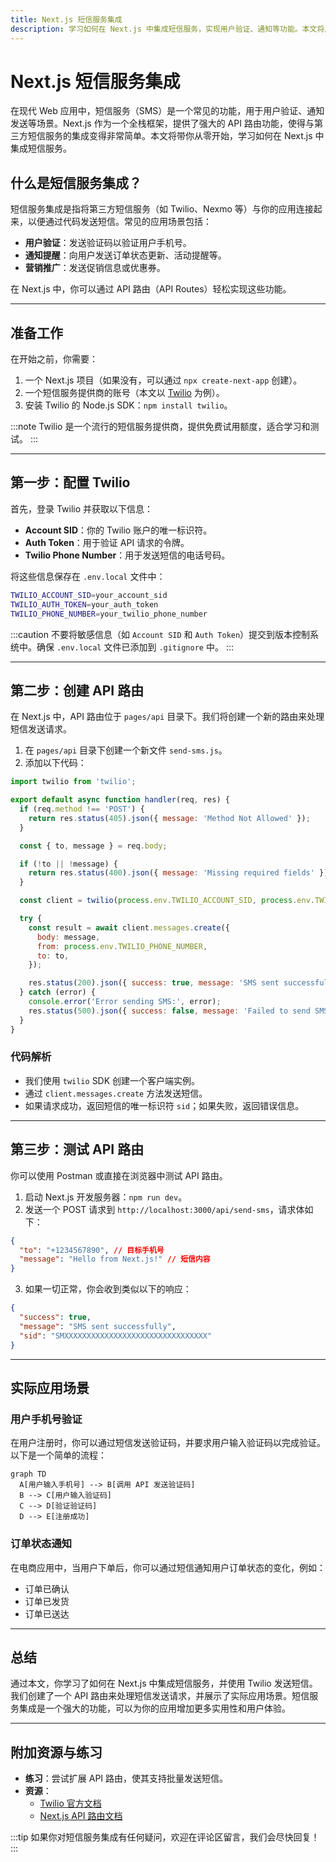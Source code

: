 ```yaml
---
title: Next.js 短信服务集成
description: 学习如何在 Next.js 中集成短信服务，实现用户验证、通知等功能。本文将从基础概念到实际应用逐步讲解，适合初学者。
---
```


# Next.js 短信服务集成

在现代 Web 应用中，短信服务（SMS）是一个常见的功能，用于用户验证、通知发送等场景。Next.js 作为一个全栈框架，提供了强大的 API 路由功能，使得与第三方短信服务的集成变得非常简单。本文将带你从零开始，学习如何在 Next.js 中集成短信服务。

## 什么是短信服务集成？

短信服务集成是指将第三方短信服务（如 Twilio、Nexmo 等）与你的应用连接起来，以便通过代码发送短信。常见的应用场景包括：

- **用户验证**：发送验证码以验证用户手机号。
- **通知提醒**：向用户发送订单状态更新、活动提醒等。
- **营销推广**：发送促销信息或优惠券。

在 Next.js 中，你可以通过 API 路由（API Routes）轻松实现这些功能。

---

## 准备工作

在开始之前，你需要：

1. 一个 Next.js 项目（如果没有，可以通过 `npx create-next-app` 创建）。
2. 一个短信服务提供商的账号（本文以 [Twilio](https://www.twilio.com/) 为例）。
3. 安装 Twilio 的 Node.js SDK：`npm install twilio`。

:::note
Twilio 是一个流行的短信服务提供商，提供免费试用额度，适合学习和测试。
:::

---

## 第一步：配置 Twilio

首先，登录 Twilio 并获取以下信息：

- **Account SID**：你的 Twilio 账户的唯一标识符。
- **Auth Token**：用于验证 API 请求的令牌。
- **Twilio Phone Number**：用于发送短信的电话号码。

将这些信息保存在 `.env.local` 文件中：

```bash
TWILIO_ACCOUNT_SID=your_account_sid
TWILIO_AUTH_TOKEN=your_auth_token
TWILIO_PHONE_NUMBER=your_twilio_phone_number
```

:::caution
不要将敏感信息（如 `Account SID` 和 `Auth Token`）提交到版本控制系统中。确保 `.env.local` 文件已添加到 `.gitignore` 中。
:::

---

## 第二步：创建 API 路由

在 Next.js 中，API 路由位于 `pages/api` 目录下。我们将创建一个新的路由来处理短信发送请求。

1. 在 `pages/api` 目录下创建一个新文件 `send-sms.js`。
2. 添加以下代码：

```javascript
import twilio from 'twilio';

export default async function handler(req, res) {
  if (req.method !== 'POST') {
    return res.status(405).json({ message: 'Method Not Allowed' });
  }

  const { to, message } = req.body;

  if (!to || !message) {
    return res.status(400).json({ message: 'Missing required fields' });
  }

  const client = twilio(process.env.TWILIO_ACCOUNT_SID, process.env.TWILIO_AUTH_TOKEN);

  try {
    const result = await client.messages.create({
      body: message,
      from: process.env.TWILIO_PHONE_NUMBER,
      to: to,
    });

    res.status(200).json({ success: true, message: 'SMS sent successfully', sid: result.sid });
  } catch (error) {
    console.error('Error sending SMS:', error);
    res.status(500).json({ success: false, message: 'Failed to send SMS' });
  }
}
```

### 代码解析

- 我们使用 `twilio` SDK 创建一个客户端实例。
- 通过 `client.messages.create` 方法发送短信。
- 如果请求成功，返回短信的唯一标识符 `sid`；如果失败，返回错误信息。

---

## 第三步：测试 API 路由

你可以使用 Postman 或直接在浏览器中测试 API 路由。

1. 启动 Next.js 开发服务器：`npm run dev`。
2. 发送一个 POST 请求到 `http://localhost:3000/api/send-sms`，请求体如下：

```json
{
  "to": "+1234567890", // 目标手机号
  "message": "Hello from Next.js!" // 短信内容
}
```

3. 如果一切正常，你会收到类似以下的响应：

```json
{
  "success": true,
  "message": "SMS sent successfully",
  "sid": "SMXXXXXXXXXXXXXXXXXXXXXXXXXXXXXXXX"
}
```

---

## 实际应用场景

### 用户手机号验证

在用户注册时，你可以通过短信发送验证码，并要求用户输入验证码以完成验证。以下是一个简单的流程：

```mermaid
graph TD
  A[用户输入手机号] --> B[调用 API 发送验证码]
  B --> C[用户输入验证码]
  C --> D[验证验证码]
  D --> E[注册成功]
```

### 订单状态通知

在电商应用中，当用户下单后，你可以通过短信通知用户订单状态的变化，例如：

- 订单已确认
- 订单已发货
- 订单已送达

---

## 总结

通过本文，你学习了如何在 Next.js 中集成短信服务，并使用 Twilio 发送短信。我们创建了一个 API 路由来处理短信发送请求，并展示了实际应用场景。短信服务集成是一个强大的功能，可以为你的应用增加更多实用性和用户体验。

---

## 附加资源与练习

- **练习**：尝试扩展 API 路由，使其支持批量发送短信。
- **资源**：
  - [Twilio 官方文档](https://www.twilio.com/docs)
  - [Next.js API 路由文档](https://nextjs.org/docs/api-routes/introduction)

:::tip
如果你对短信服务集成有任何疑问，欢迎在评论区留言，我们会尽快回复！
:::